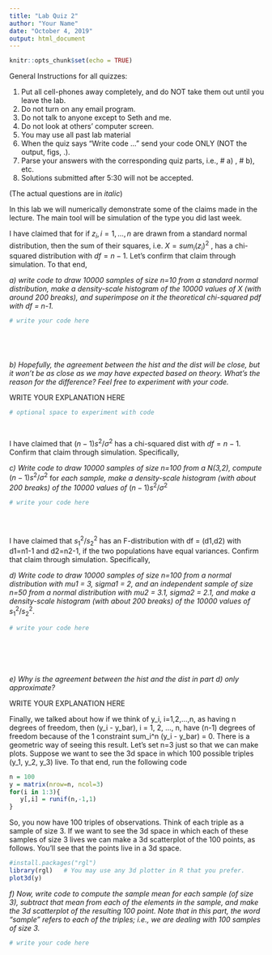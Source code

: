 ---
title: "Lab Quiz 2"
author: "Your Name"
date: "October 4, 2019"
output: html_document
---

```{r setup, include=FALSE}
knitr::opts_chunk$set(echo = TRUE)
```

General Instructions for all quizzes:

1) Put all cell-phones away completely, and do NOT take them out until you leave the lab.
2) Do not turn on any email program. 
3) Do not talk to anyone except to Seth and me.
4) Do not look at others' computer screen.
5) You may use all past lab material
6) When the quiz says "Write code ..." send your code ONLY (NOT the output, figs, .).
7) Parse your answers with the corresponding quiz parts, i.e., # a) , # b), etc.
8) Solutions submitted after 5:30 will not be accepted.

(The actual questions are in *italic*)

In this lab we will numerically demonstrate some of the claims made in the lecture. The main tool will be simulation of the type you did last week.

I have claimed that for if $z_i, i=1,...,n$ are drawn from a standard normal distribution, then the sum of their squares, 
i.e. $X = sum_i (z_i)^2$ , has a chi-squared distribution with $df = n-1$. Let's confirm that claim through simulation. To that end,

*a) write code to draw 10000 samples of size n=10 from a standard normal distribution, make a density-scale histogram of the 10000 values of X (with around 200 breaks), and superimpose on it the theoretical chi-squared pdf with df = n-1.*

```{r}
# write your code here






```

*b) Hopefully, the agreement between the hist and the dist will be close, but it won't be as close as we may have expected based on theory. What's the reason for the difference? Feel free to experiment with your code.*

WRITE YOUR EXPLANATION HERE

```{r}
# optional space to experiment with code




```


I have claimed that $(n-1)s^2/\sigma^2$ has a chi-squared dist with $df=n-1$.  Confirm that claim through simulation. Specifically,


*c) Write code to draw 10000 samples of size n=100 from a N(3,2), compute *$(n-1)s^2/\sigma^2$ for *each sample, make a density-scale histogram (with about 200 breaks) of the 10000 values of* $(n-1)s^2/\sigma^2$ 

```{r}
# write your code here





```

I have claimed that $s_1^2/s_2^2$ has an F-distribution with df = (d1,d2) with d1=n1-1 and d2=n2-1, if the two populations have equal variances.  Confirm that claim through simulation. Specifically,


*d) Write code to draw 10000 samples of size n=100 from a normal distribution with mu1 = 3, sigma1 = 2, and an independent sample of size n=50 from a normal distribution with mu2 = 3.1, sigma2 = 2.1, and make a density-scale histogram (with about 200 breaks) of the 10000 values of *$s_1^2/s_2^2$.

```{r}
# write your code here







```

*e) Why is the agreement between the hist and the dist in part d) only approximate? *

WRITE YOUR EXPLANATION HERE


Finally, we talked about how if we think of y_i, i=1,2,...,n, as having n degrees of freedom, then (y_i - y_bar), i = 1, 2, ..., n, have (n-1) degrees of freedom because of the 1 constraint sum_i^n (y_i - y_bar) = 0. There is a geometric way of seeing this result. Let's set n=3 just so that we can make plots. Suppose we want to see the 3d space in which 100 possible triples (y_1, y_2, y_3) live. To that end, run the following code

```{r}
n = 100
y = matrix(nrow=n, ncol=3)
for(i in 1:3){
   y[,i] = runif(n,-1,1)
}
```

So, you now have 100 triples of observations. Think of each triple as a sample of size 3.  If we want to see the 3d space in which each of these samples of size 3 lives we can make a 3d scatterplot of the 100 points, as follows. You'll see that the points live in a 3d space.

```{r}
#install.packages("rgl")
library(rgl)   # You may use any 3d plotter in R that you prefer.
plot3d(y)
```

*f) Now, write code to compute the sample mean for each sample (of size 3), subtract that mean from each of the elements in the sample, and make the 3d scatterplot of the resulting 100 point. Note that in this part, the word "sample" refers to each of the triples; i.e., we are dealing with 100 samples of size 3.*

```{r}
# write your code here





```